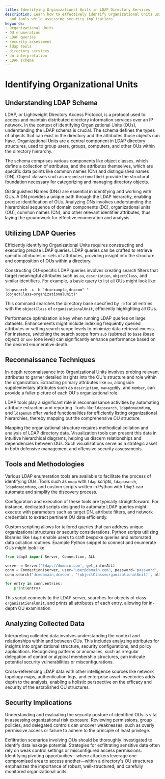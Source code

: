 ```yaml
---
title: Identifying Organizational Units in LDAP Directory Services
description: Learn how to effectively identify Organizational Units using LDAP queries
  and tools while assessing security implications.
keywords:
- Organizational Units
- OU enumeration
- LDAP queries
- security assessment
- ldap tools
- directory services
- dn interpretation
- LDAP schema
---
```


# Identifying Organizational Units

## Understanding LDAP Schema

LDAP, or Lightweight Directory Access Protocol, is a protocol used to access and maintain distributed directory information services over an IP network. In the context of identifying Organizational Units (OUs), understanding the LDAP schema is crucial. The schema defines the types of objects that can exist in the directory and the attributes those objects can have. Organizational Units are a central component in LDAP directory structures, used to group users, groups, computers, and other OUs within the directory hierarchy.

The schema comprises various components like object classes, which define a collection of attributes, and the attributes themselves, which are specific data points like common names (CN) and distinguished names (DN). Object classes such as `organizationalUnit` provide the structural foundation necessary for categorizing and managing directory objects.

Distinguished Names (DNs) are essential in identifying and working with OUs. A DN provides a unique path through the LDAP hierarchy, enabling precise identification of OUs. Analyzing DNs involves understanding the hierarchical sequence of domain components (DC), organizational units (OU), common names (CN), and other relevant identifier attributes, thus laying the groundwork for effective enumeration and analysis.

## Utilizing LDAP Queries

Efficiently identifying Organizational Units requires constructing and executing precise LDAP queries. LDAP queries can be crafted to retrieve specific attributes or sets of attributes, providing insight into the structure and composition of OUs within a directory.

Constructing OU-specific LDAP queries involves creating search filters that target meaningful attributes such as `ou`, `description`, `objectClass`, and similar identifiers. For example, a basic query to list all OUs might look like:

```plaintext
ldapsearch -x -b "dc=example,dc=com" "(objectClass=organizationalUnit)"
```

This command searches the directory base specified by `-b` for all entries with the `objectClass` of `organizationalUnit`, efficiently highlighting all OUs.

Performance optimization is key when running LDAP queries on large datasets. Enhancements might include indexing frequently queried attributes or setting search scope levels to minimize data retrieval excess. For instance, switching the search scope from `sub` (subtree) to `base` (base object) or `one` (one level) can significantly enhance performance based on the desired enumerative depth.

## Reconnaissance Techniques

In-depth reconnaissance into Organizational Units involves probing relevant attributes to garner detailed insights into the OU's structure and role within the organization. Extracting primary attributes like `ou`, alongside supplementary attributes such as `description`, `managedBy`, and `member`, can provide a fuller picture of each OU's organizational role.

LDAP tools play a significant role in reconnaissance activities by automating attribute extraction and reporting. Tools like `ldapsearch`, `ldapdomaindump`, and `ldapenum` offer varied functionalities for efficiently listing organizational hierarchies, thereby mapping out the comprehensive OU structure.

Mapping the organizational structure requires methodical collation and analysis of LDAP directory data. Visualization tools can present this data in intuitive hierarchical diagrams, helping us discern relationships and dependencies between OUs. Such visualizations serve as a strategic asset in both defensive management and offensive security assessments.

## Tools and Methodologies

Various LDAP enumeration tools are available to facilitate the process of identifying OUs. Tools such as `nmap` with `ldap` scripts, `ldapsearch`, `ldapdomaindump`, and custom scripts written in Python with `ldap3` can automate and simplify the discovery process.

Configuration and execution of these tools are typically straightforward. For instance, dedicated scripts designed to automate LDAP queries might execute with parameters such as target DN, attribute filters, and network credentials to extract pertinent OU data efficiently.

Custom scripting allows for tailored queries that can address unique organizational structures or security considerations. Python scripts utilizing libraries like `ldap3` enable users to craft bespoke queries and automated data collation routines. Example Python snippet to connect and enumerate OUs might look like:

```python
from ldap3 import Server, Connection, ALL

server = Server('ldap://domain.com', get_info=ALL)
conn = Connection(server, user='user@domain.com', password='password', auto_bind=True)
conn.search('dc=domain,dc=com', '(objectClass=organizationalUnit)', attributes=['*'])

for entry in conn.entries:
    print(entry)
```

This script connects to the LDAP server, searches for objects of class `organizationalUnit`, and prints all attributes of each entry, allowing for in-depth OU examination.

## Analyzing Collected Data

Interpreting collected data involves understanding the context and relationships within and between OUs. This includes analyzing attributes for insights into organizational structure, security configurations, and policy applications. Recognizing patterns or anomalies, such as irregular delegation of control or atypical membership structures, can indicate potential security vulnerabilities or misconfigurations.

Cross-referencing LDAP data with other intelligence sources like network topology maps, authentication logs, and enterprise asset inventories adds depth to the analysis, enabling a holistic perspective on the efficacy and security of the established OU structures.

## Security Implications

Understanding and evaluating the security posture of identified OUs is vital in assessing organizational risk exposure. Reviewing permissions, group policies, and delegated controls can uncover weaknesses, such as overly permissive access or failure to adhere to the principle of least privilege.

Exfiltration scenarios involving OUs should be thoroughly investigated to identify data leakage potential. Strategies for exfiltrating sensitive data often rely on weak control settings or misconfigured access permissions. Identifying pivoting opportunities—where attackers leverage one compromised area to access another—within a directory's OU structures emphasizes the importance of robust, well-structured, and carefully monitored organizational units.